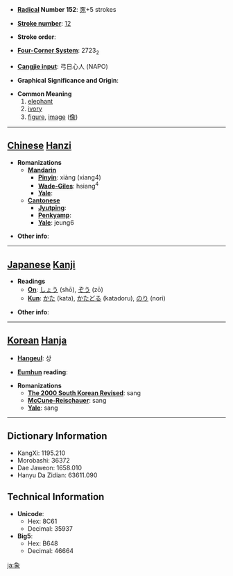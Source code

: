 * '''[[Wiktionary:Chinese radical index| Radical]] Number 152''': [[Wiktionary:Chinese radical index 豕|豕]]+5 strokes

* '''[[Wiktionary:Chinese total strokes index|Stroke number]]''': [[Wiktionary:Chinese total strokes index 12|12]]

* '''Stroke order''': 

* '''[[Wiktionary:Chinese four corner index|Four-Corner System]]''': 2723<sub>2</sub>

* '''[[Wiktionary:Chinese Cangjie index|Cangjie input]]''': 弓日心人 (NAPO)

* '''Graphical Significance and Origin''': 

* '''Common Meaning'''
*# [[elephant]]
*# [[ivory]]
*# [[figure]], [[image]] ([[像]])


----

== [[Chinese]] [[Hanzi]] ==

* '''Romanizations'''
** '''[[Mandarin]]'''
*** '''[[Pinyin]]''': xiàng (xiang4)
*** '''[[Wade-Giles]]''': hsiang<sup>4</sup>
*** '''[[Yale]]''': 
** '''[[Cantonese]]'''
*** '''[[Jyutping]]''':
*** '''[[Penkyamp]]''': 
*** '''[[Yale]]''': jeung6

* '''Other info''': 

----

== [[Japanese]] [[Kanji]] ==

* '''Readings'''
** '''[[On]]''': [[しょう]] (shō), [[ぞう]] (zō)
** '''[[Kun]]''': [[かた]] (kata), [[かたどる]] (katadoru), [[のり]] (nori)

* '''Other info''':  

----

== [[Korean]] [[Hanja]] ==

* '''[[Hangeul]]''': 상

* '''[[Eumhun]] reading''': 

* '''Romanizations'''
** '''[[The 2000 South Korean Revised Romanization|The 2000 South Korean Revised]]''': sang
** '''[[McCune-Reischauer]]''': sang
** '''[[Yale]]''': sang

----

== Dictionary Information ==

* KangXi: 1195.210
* Morobashi: 36372
* Dae Jaweon: 1658.010
* Hanyu Da Zidian: 63611.090

== Technical Information ==

* '''Unicode''':
** Hex: 8C61
** Decimal: 35937
* '''Big5''':
** Hex: B648
** Decimal: 46664

[[ja:象]]
